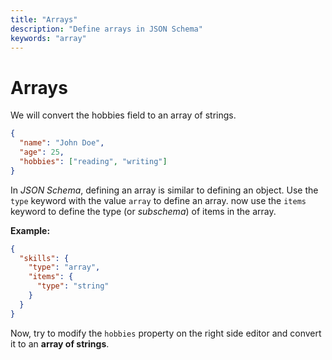 ```yaml
---
title: "Arrays"
description: "Define arrays in JSON Schema"
keywords: "array"
---
```


# Arrays

We will convert the hobbies field to an array of strings. 
  
```json highlightLineStart={4}
{
  "name": "John Doe",
  "age": 25,
  "hobbies": ["reading", "writing"]
}
```


In _JSON Schema_, defining an array is similar to defining an object. Use the `type` keyword with the value `array` to define an array. now use the `items` keyword to define the type (or _subschema_) of items in the array. 

**Example:**
```json
{
  "skills": {
    "type": "array",
    "items": {
      "type": "string"
    }
  }
}
```


Now, try to modify the `hobbies` property on the right side editor and convert it to an **array of strings**.

